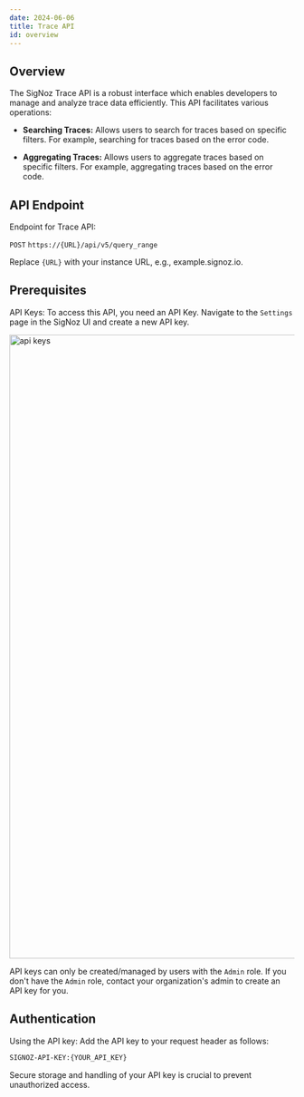 ```yaml
---
date: 2024-06-06
title: Trace API 
id: overview
---
```


## Overview

The SigNoz Trace API is a robust interface which enables developers to manage and analyze trace data efficiently. This API facilitates various operations:

- **Searching Traces:** Allows users to search for traces based on specific filters. For example, searching for traces based on the error code.

- **Aggregating Traces:** Allows users to aggregate traces based on specific filters. For example, aggregating traces based on the error code.

## API Endpoint

Endpoint for Trace API:

`POST` `https://{URL}/api/v5/query_range`

Replace `{URL}` with your instance URL, e.g., example.signoz.io.

## Prerequisites

API Keys: To access this API, you need an API Key. Navigate to the `Settings` page in the SigNoz UI and create a new API key.

<img width="1101" alt="api keys" src="/img/docs/signoz-api-keys.webp" />

API keys can only be created/managed by users with the `Admin` role. If you don't have the `Admin` role, contact your organization's admin to create an API key for you.

## Authentication

Using the API key: Add the API key to your request header as follows: 

```bash
SIGNOZ-API-KEY:{YOUR_API_KEY}
```

<Admonition type="tip">
Secure storage and handling of your API key is crucial to prevent unauthorized access.
</Admonition>
